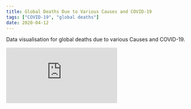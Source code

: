 ```yaml
---
title: Global Deaths Due to Various Causes and COVID-19
tags: ["COVID-19", "global deaths"]
date: 2020-04-12
---
```


Data visualisation for global deaths due to various Causes and COVID-19.

<Embed
    src="https://flo.uri.sh/visualisation/2645529/embed"
/>